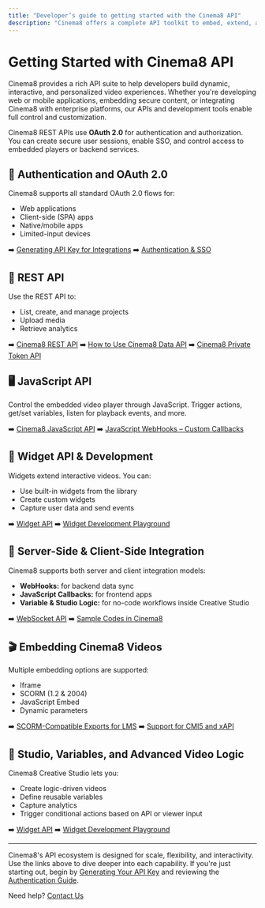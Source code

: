 ---
title: "Developer’s guide to getting started with the Cinema8 API"
description: "Cinema8 offers a complete API toolkit to embed, extend, and integrate interactive videos into your digital ecosystem. This guide helps developers navigate REST APIs, JavaScript APIs, widgets, authentication methods, and integration workflows."
---

# Getting Started with Cinema8 API

Cinema8 provides a rich API suite to help developers build dynamic, interactive, and personalized video experiences. Whether you're developing web or mobile applications, embedding secure content, or integrating Cinema8 with enterprise platforms, our APIs and development tools enable full control and customization.

Cinema8 REST APIs use **OAuth 2.0** for authentication and authorization. You can create secure user sessions, enable SSO, and control access to embedded players or backend services.

## 🔑 Authentication and OAuth 2.0

Cinema8 supports all standard OAuth 2.0 flows for:

* Web applications
* Client-side (SPA) apps
* Native/mobile apps
* Limited-input devices

➡️ [Generating API Key for Integrations](/advanced-tools-for-developers/generating-api-key-for-integrations)
➡️ [Authentication & SSO](/advanced-tools-for-developers/authentication-and-sso)

## 🧰 REST API

Use the REST API to:

* List, create, and manage projects
* Upload media
* Retrieve analytics

➡️ [Cinema8 REST API](/advanced-tools-for-developers/rest-api)
➡️ [How to Use Cinema8 Data API](/advanced-tools-for-developers/how-to-use-cinema8-data-api)
➡️ [Cinema8 Private Token API](/advanced-tools-for-developers/cinema8-private-token-api)

## 🖥️ JavaScript API

Control the embedded video player through JavaScript. Trigger actions, get/set variables, listen for playback events, and more.

➡️ [Cinema8 JavaScript API](/advanced-tools-for-developers/javascript-api)
➡️ [JavaScript WebHooks – Custom Callbacks](/advanced-tools-for-developers/javascript-webhooks-custom-callbacks)

## 🧩 Widget API & Development

Widgets extend interactive videos. You can:

* Use built-in widgets from the library
* Create custom widgets
* Capture user data and send events

➡️ [Widget API](/advanced-tools-for-developers/widget-api)
➡️ [Widget Development Playground](/advanced-tools-for-developers/widget-development-playground)

## 🔄 Server-Side & Client-Side Integration

Cinema8 supports both server and client integration models:

* **WebHooks:** for backend data sync
* **JavaScript Callbacks:** for frontend apps
* **Variable & Studio Logic:** for no-code workflows inside Creative Studio

➡️ [WebSocket API](/advanced-tools-for-developers/websocket-api)
➡️ [Sample Codes in Cinema8](/advanced-tools-for-developers/sample-codes-in-cinema8)

## 🎬 Embedding Cinema8 Videos

Multiple embedding options are supported:

* Iframe
* SCORM (1.2 & 2004)
* JavaScript Embed
* Dynamic parameters

➡️ [SCORM-Compatible Exports for LMS](/integrations-and-third-party-platforms/scorm-compatible-exports-for-lms)
➡️ [Support for CMI5 and xAPI](/advanced-tools-for-developers/support-for-cmi5-and-xapi)

## 🧪 Studio, Variables, and Advanced Video Logic

Cinema8 Creative Studio lets you:

* Create logic-driven videos
* Define reusable variables
* Capture analytics
* Trigger conditional actions based on API or viewer input

➡️ [Widget API](/advanced-tools-for-developers/widget-api)
➡️ [Widget Development Playground](/advanced-tools-for-developers/widget-development-playground)

---

Cinema8's API ecosystem is designed for scale, flexibility, and interactivity. Use the links above to dive deeper into each capability. If you're just starting out, begin by [Generating Your API Key](/advanced-tools-for-developers/generating-api-key-for-integrations) and reviewing the [Authentication Guide](/advanced-tools-for-developers/authentication-and-sso).

Need help? [Contact Us](https://cinema8.com/contact-us)
